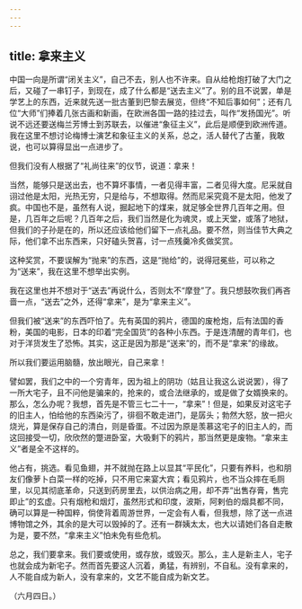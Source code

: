 ```yaml
---
---
---
```

title: 拿来主义
---



中国一向是所谓“闭关主义”，自己不去，别人也不许来。自从给枪炮打破了大门之后，又碰了一串钉子，到现在，成了什么都是“送去主义”了。别的且不说罢，单是学艺上的东西，近来就先送一批古董到巴黎去展览，但终“不知后事如何”；还有几位“大师”们捧着几张古画和新画，在欧洲各国一路的挂过去，叫作“发扬国光”。听说不远还要送梅兰芳博士到苏联去，以催进“象征主义”，此后是顺便到欧洲传道。我在这里不想讨论梅博士演艺和象征主义的关系，总之，活人替代了古董，我敢说，也可以算得显出一点进步了。

但我们没有人根据了“礼尚往来”的仪节，说道：拿来！

当然，能够只是送出去，也不算坏事情，一者见得丰富，二者见得大度。尼采就自诩过他是太阳，光热无穷，只是给与，不想取得。然而尼采究竟不是太阳，他发了疯。中国也不是，虽然有人说，掘起地下的煤来，就足够全世界几百年之用。但是，几百年之后呢？几百年之后，我们当然是化为魂灵，或上天堂，或落了地狱，但我们的子孙是在的，所以还应该给他们留下一点礼品。要不然，则当佳节大典之际，他们拿不出东西来，只好磕头贺喜，讨一点残羹冷炙做奖赏。

这种奖赏，不要误解为“抛来”的东西，这是“抛给”的，说得冠冕些，可以称之为“送来”，我在这里不想举出实例。

我在这里也并不想对于“送去”再说什么，否则太不“摩登”了。我只想鼓吹我们再吝啬一点，“送去”之外，还得“拿来”，是为“拿来主义”。

但我们被“送来”的东西吓怕了。先有英国的鸦片，德国的废枪炮，后有法国的香粉，美国的电影，日本的印着“完全国货”的各种小东西。于是连清醒的青年们，也对于洋货发生了恐怖。其实，这正是因为那是“送来”的，而不是“拿来”的缘故。

所以我们要运用脑髓，放出眼光，自己来拿！

譬如罢，我们之中的一个穷青年，因为祖上的阴功（姑且让我这么说说罢），得了一所大宅子，且不问他是骗来的，抢来的，或合法继承的，或是做了女婿换来的。那么，怎么办呢？我想，首先是不管三七二十一，“拿来”！但是，如果反对这宅子的旧主人，怕给他的东西染污了，徘徊不敢走进门，是孱头；勃然大怒，放一把火烧光，算是保存自己的清白，则是昏蛋。不过因为原是羡慕这宅子的旧主人的，而这回接受一切，欣欣然的蹩进卧室，大吸剩下的鸦片，那当然更是废物。“拿来主义”者是全不这样的。

他占有，挑选。看见鱼翅，并不就抛在路上以显其“平民化”，只要有养料，也和朋友们像萝卜白菜一样的吃掉，只不用它来宴大宾；看见鸦片，也不当众摔在毛厕里，以见其彻底革命，只送到药房里去，以供治病之用，却不弄“出售存膏，售完即止”的玄虚。只有烟枪和烟灯，虽然形式和印度，波斯，阿剌伯的烟具都不同，确可以算是一种国粹，倘使背着周游世界，一定会有人看，但我想，除了送一点进博物馆之外，其余的是大可以毁掉的了。还有一群姨太太，也大以请她们各自走散为是，要不然，“拿来主义”怕未免有些危机。

总之，我们要拿来。我们要或使用，或存放，或毁灭。那么，主人是新主人，宅子也就会成为新宅子。然而首先要这人沉着，勇猛，有辨别，不自私。没有拿来的，人不能自成为新人，没有拿来的，文艺不能自成为新文艺。

（六月四日。）